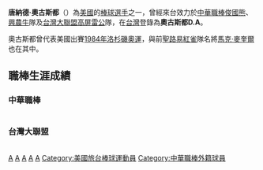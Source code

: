 {{blpsources|time=2022-05-04}}{{Infobox CPBL player|
bgcolor1=#1c2841|
bgcolor2=#6d7380|
textcolor1=#FFF200|
textcolor2=#FFF200|
name=唐納德·奧古斯都|
image=|
width=250|
position=投手|
team=興農牛|
number=|
bats=右|
throws=右|
debutdate=5月9日|
debutyear=1995年|
debutteam=俊國熊|
statyear=2008年|
stat1label=勝投－敗投|
stat1value=18－18|
stat2label=[[三振|三振]]－[[四死球|四死]]|
stat2value=139－78|
stat3label=[[防禦率|防禦率]]|
stat3value=|
teams=<nowiki></nowiki>
*[[俊國熊|俊國熊]]（1995年）
*[[興農牛|興農牛]]（1996年）
}}
'''唐納德·奧古斯都'''（{{bd|1963年|7月3日|}}）為[[美國|美國]]的[[棒球|棒球]][[選手|選手]]之一，曾經來台效力於[[中華職棒|中華職棒]][[俊國熊|俊國熊]]、[[興農牛|興農牛]]隊及[[台灣大聯盟|台灣大聯盟]][[高屏雷公|高屏雷公]]隊，在[[台灣|台灣]]登錄為'''奧古斯都D.A'''。

奧古斯都曾代表美國出賽[[1984年洛杉磯奧運|1984年洛杉磯奧運]]，與前[[聖路易紅雀|聖路易紅雀]]隊名將[[馬克·麥奎爾|馬克·麥奎爾]]也在其中。

==職棒生涯成績==
===中華職棒===
{| class="wikitable"  width = 800
 |- bgcolor="#efefef" 
|- align=middle
|年度||球隊||出賽||勝投||敗投||救援||完投||完封||三振||四死||被安打||被全壘打||投球局數||防禦率
|- align=middle
|1995年||[[俊國熊|俊國熊]]||39||4||5||13||0||0||38||28||89||4||93.0||3.58
|- align=middle
|1996年||[[興農牛|興農牛]]||32||14||13||1||13||3||101||50||272||19||228.1||4.06
|}

===台灣大聯盟===
{| class="wikitable"  width = 800
 |- bgcolor="#efefef" 
|- align=middle
|年度||球隊||出賽||勝投||敗投||救援||完投||完封||三振||四死||投球局數||防禦率
|- align=middle
|1997年||[[高屏雷公|高屏雷公]]||29||10||12||0||10||2||110||47||205.0||3.51
|- align=middle
|1998年||[[高屏雷公|高屏雷公]]||28||'''19'''||5||1||16||5||191||14||211.0||2.56
|- align=middle
|1999年||[[高屏雷公|高屏雷公]]||25||5||13||0||6||1||89||52||162.1||3.82
|}
{{start box}}
{{s-before|[[陳義信|陳義信]]}}
{{s-title|[[台灣大聯盟|台灣大聯盟]]勝投王|1998年}}
{{s-after|[[渡邊久信|渡邊久信]]}}
{{s-before|[[康明杉|康明杉]]}}
{{s-title|[[台灣大聯盟|台灣大聯盟]]金手套獎|1998年}}
{{s-after|[[湯肯|湯肯]]}}
{{s-before|[[陳義信|陳義信]]}}
{{s-title|[[台灣大聯盟|台灣大聯盟]]年度ＭＶＰ|1998年}}
{{s-after|[[渡邊久信|渡邊久信]]}}
{{end box}}

[[Category:興農牛隊球員|A]]
[[Category:俊國熊隊球員|A]]
[[Category:高屏雷公隊球員|A]]
[[Category:台灣大聯盟勝投王|A]]
[[Category:密爾瓦基釀酒人隊球員|A]]
[[Category:美國旅台棒球運動員|Category:美國旅台棒球運動員]]
[[Category:中華職棒外籍球員|Category:中華職棒外籍球員]]